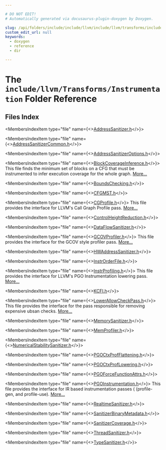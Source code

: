 ```yaml
---

# DO NOT EDIT!
# Automatically generated via docusaurus-plugin-doxygen by Doxygen.

slug: /api/folders/include/include/llvm/include/llvm/transforms/include/llvm/transforms/instrumentation
custom_edit_url: null
keywords:
  - doxygen
  - reference
  - dir

---
```





# The `include/llvm/Transforms/Instrumentation` Folder Reference

<DoxygenPage pluginConfig={pluginConfig}>



## Files Index

<MembersIndex>

<MembersIndexItem
  type="file"
  name={<><a href="/docs/api/files/include/include/llvm/include/llvm/transforms/include/llvm/transforms/instrumentation/addresssanitizer-h">AddressSanitizer.h</a></>}>
</MembersIndexItem>

<MembersIndexItem
  type="file"
  name={<><a href="/docs/api/files/include/include/llvm/include/llvm/transforms/include/llvm/transforms/instrumentation/addresssanitizercommon-h">AddressSanitizerCommon.h</a></>}>
</MembersIndexItem>

<MembersIndexItem
  type="file"
  name={<><a href="/docs/api/files/include/include/llvm/include/llvm/transforms/include/llvm/transforms/instrumentation/addresssanitizeroptions-h">AddressSanitizerOptions.h</a></>}>
</MembersIndexItem>

<MembersIndexItem
  type="file"
  name={<><a href="/docs/api/files/include/include/llvm/include/llvm/transforms/include/llvm/transforms/instrumentation/blockcoverageinference-h">BlockCoverageInference.h</a></>}>
This file finds the minimum set of blocks on a CFG that must be instrumented to infer execution coverage for the whole graph. <a href="/docs/api/files/include/include/llvm/include/llvm/transforms/include/llvm/transforms/instrumentation/blockcoverageinference-h/#details">More...</a>
</MembersIndexItem>

<MembersIndexItem
  type="file"
  name={<><a href="/docs/api/files/include/include/llvm/include/llvm/transforms/include/llvm/transforms/instrumentation/boundschecking-h">BoundsChecking.h</a></>}>
</MembersIndexItem>

<MembersIndexItem
  type="file"
  name={<><a href="/docs/api/files/include/include/llvm/include/llvm/transforms/include/llvm/transforms/instrumentation/cfgmst-h">CFGMST.h</a></>}>
</MembersIndexItem>

<MembersIndexItem
  type="file"
  name={<><a href="/docs/api/files/include/include/llvm/include/llvm/transforms/include/llvm/transforms/instrumentation/cgprofile-h">CGProfile.h</a></>}>
This file provides the interface for LLVM&#39;s Call Graph Profile pass. <a href="/docs/api/files/include/include/llvm/include/llvm/transforms/include/llvm/transforms/instrumentation/cgprofile-h/#details">More...</a>
</MembersIndexItem>

<MembersIndexItem
  type="file"
  name={<><a href="/docs/api/files/include/include/llvm/include/llvm/transforms/include/llvm/transforms/instrumentation/controlheightreduction-h">ControlHeightReduction.h</a></>}>
</MembersIndexItem>

<MembersIndexItem
  type="file"
  name={<><a href="/docs/api/files/include/include/llvm/include/llvm/transforms/include/llvm/transforms/instrumentation/dataflowsanitizer-h">DataFlowSanitizer.h</a></>}>
</MembersIndexItem>

<MembersIndexItem
  type="file"
  name={<><a href="/docs/api/files/include/include/llvm/include/llvm/transforms/include/llvm/transforms/instrumentation/gcovprofiler-h">GCOVProfiler.h</a></>}>
This file provides the interface for the GCOV style profiler pass. <a href="/docs/api/files/include/include/llvm/include/llvm/transforms/include/llvm/transforms/instrumentation/gcovprofiler-h/#details">More...</a>
</MembersIndexItem>

<MembersIndexItem
  type="file"
  name={<><a href="/docs/api/files/include/include/llvm/include/llvm/transforms/include/llvm/transforms/instrumentation/hwaddresssanitizer-h">HWAddressSanitizer.h</a></>}>
</MembersIndexItem>

<MembersIndexItem
  type="file"
  name={<><a href="/docs/api/files/include/include/llvm/include/llvm/transforms/include/llvm/transforms/instrumentation/instrorderfile-h">InstrOrderFile.h</a></>}>
</MembersIndexItem>

<MembersIndexItem
  type="file"
  name={<><a href="/docs/api/files/include/include/llvm/include/llvm/transforms/include/llvm/transforms/instrumentation/instrprofiling-h">InstrProfiling.h</a></>}>
This file provides the interface for LLVM&#39;s PGO Instrumentation lowering pass. <a href="/docs/api/files/include/include/llvm/include/llvm/transforms/include/llvm/transforms/instrumentation/instrprofiling-h/#details">More...</a>
</MembersIndexItem>

<MembersIndexItem
  type="file"
  name={<><a href="/docs/api/files/include/include/llvm/include/llvm/transforms/include/llvm/transforms/instrumentation/kcfi-h">KCFI.h</a></>}>
</MembersIndexItem>

<MembersIndexItem
  type="file"
  name={<><a href="/docs/api/files/include/include/llvm/include/llvm/transforms/include/llvm/transforms/instrumentation/lowerallowcheckpass-h">LowerAllowCheckPass.h</a></>}>
This file provides the interface for the pass responsible for removing expensive ubsan checks. <a href="/docs/api/files/include/include/llvm/include/llvm/transforms/include/llvm/transforms/instrumentation/lowerallowcheckpass-h/#details">More...</a>
</MembersIndexItem>

<MembersIndexItem
  type="file"
  name={<><a href="/docs/api/files/include/include/llvm/include/llvm/transforms/include/llvm/transforms/instrumentation/memorysanitizer-h">MemorySanitizer.h</a></>}>
</MembersIndexItem>

<MembersIndexItem
  type="file"
  name={<><a href="/docs/api/files/include/include/llvm/include/llvm/transforms/include/llvm/transforms/instrumentation/memprofiler-h">MemProfiler.h</a></>}>
</MembersIndexItem>

<MembersIndexItem
  type="file"
  name={<><a href="/docs/api/files/include/include/llvm/include/llvm/transforms/include/llvm/transforms/instrumentation/numericalstabilitysanitizer-h">NumericalStabilitySanitizer.h</a></>}>
</MembersIndexItem>

<MembersIndexItem
  type="file"
  name={<><a href="/docs/api/files/include/include/llvm/include/llvm/transforms/include/llvm/transforms/instrumentation/pgoctxprofflattening-h">PGOCtxProfFlattening.h</a></>}>
</MembersIndexItem>

<MembersIndexItem
  type="file"
  name={<><a href="/docs/api/files/include/include/llvm/include/llvm/transforms/include/llvm/transforms/instrumentation/pgoctxproflowering-h">PGOCtxProfLowering.h</a></>}>
</MembersIndexItem>

<MembersIndexItem
  type="file"
  name={<><a href="/docs/api/files/include/include/llvm/include/llvm/transforms/include/llvm/transforms/instrumentation/pgoforcefunctionattrs-h">PGOForceFunctionAttrs.h</a></>}>
</MembersIndexItem>

<MembersIndexItem
  type="file"
  name={<><a href="/docs/api/files/include/include/llvm/include/llvm/transforms/include/llvm/transforms/instrumentation/pgoinstrumentation-h">PGOInstrumentation.h</a></>}>
This file provides the interface for IR based instrumentation passes ( (profile-gen, and profile-use). <a href="/docs/api/files/include/include/llvm/include/llvm/transforms/include/llvm/transforms/instrumentation/pgoinstrumentation-h/#details">More...</a>
</MembersIndexItem>

<MembersIndexItem
  type="file"
  name={<><a href="/docs/api/files/include/include/llvm/include/llvm/transforms/include/llvm/transforms/instrumentation/realtimesanitizer-h">RealtimeSanitizer.h</a></>}>
</MembersIndexItem>

<MembersIndexItem
  type="file"
  name={<><a href="/docs/api/files/include/include/llvm/include/llvm/transforms/include/llvm/transforms/instrumentation/sanitizerbinarymetadata-h">SanitizerBinaryMetadata.h</a></>}>
</MembersIndexItem>

<MembersIndexItem
  type="file"
  name={<><a href="/docs/api/files/include/include/llvm/include/llvm/transforms/include/llvm/transforms/instrumentation/sanitizercoverage-h">SanitizerCoverage.h</a></>}>
</MembersIndexItem>

<MembersIndexItem
  type="file"
  name={<><a href="/docs/api/files/include/include/llvm/include/llvm/transforms/include/llvm/transforms/instrumentation/threadsanitizer-h">ThreadSanitizer.h</a></>}>
</MembersIndexItem>

<MembersIndexItem
  type="file"
  name={<><a href="/docs/api/files/include/include/llvm/include/llvm/transforms/include/llvm/transforms/instrumentation/typesanitizer-h">TypeSanitizer.h</a></>}>
</MembersIndexItem>

</MembersIndex>


</DoxygenPage>
